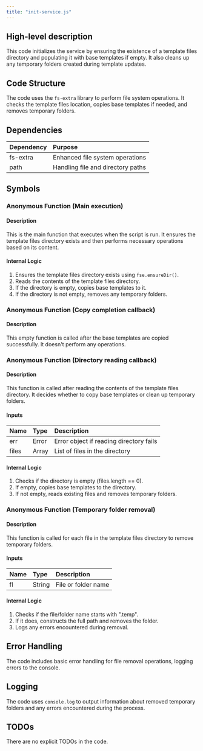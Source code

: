 ```yaml
---
title: "init-service.js"
---
```


## High-level description
This code initializes the service by ensuring the existence of a template files directory and populating it with base templates if empty. It also cleans up any temporary folders created during template updates.

## Code Structure
The code uses the `fs-extra` library to perform file system operations. It checks the template files location, copies base templates if needed, and removes temporary folders.

## Dependencies
| Dependency | Purpose |
|:-----------|:--------|
| fs-extra | Enhanced file system operations |
| path | Handling file and directory paths |

## Symbols

### Anonymous Function (Main execution)
#### Description
This is the main function that executes when the script is run. It ensures the template files directory exists and then performs necessary operations based on its content.

#### Internal Logic
1. Ensures the template files directory exists using `fse.ensureDir()`.
2. Reads the contents of the template files directory.
3. If the directory is empty, copies base templates to it.
4. If the directory is not empty, removes any temporary folders.

### Anonymous Function (Copy completion callback)
#### Description
This empty function is called after the base templates are copied successfully. It doesn't perform any operations.

### Anonymous Function (Directory reading callback)
#### Description
This function is called after reading the contents of the template files directory. It decides whether to copy base templates or clean up temporary folders.

#### Inputs
| Name | Type | Description |
|:-----|:-----|:------------|
| err | Error | Error object if reading directory fails |
| files | Array | List of files in the directory |

#### Internal Logic
1. Checks if the directory is empty (files.length == 0).
2. If empty, copies base templates to the directory.
3. If not empty, reads existing files and removes temporary folders.

### Anonymous Function (Temporary folder removal)
#### Description
This function is called for each file in the template files directory to remove temporary folders.

#### Inputs
| Name | Type | Description |
|:-----|:-----|:------------|
| fl | String | File or folder name |

#### Internal Logic
1. Checks if the file/folder name starts with ".temp".
2. If it does, constructs the full path and removes the folder.
3. Logs any errors encountered during removal.

## Error Handling
The code includes basic error handling for file removal operations, logging errors to the console.

## Logging
The code uses `console.log` to output information about removed temporary folders and any errors encountered during the process.

## TODOs
There are no explicit TODOs in the code.